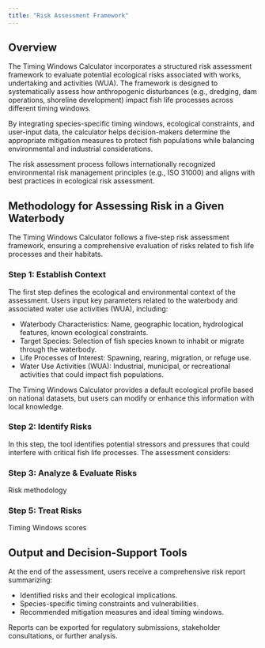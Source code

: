 ```yaml
---
title: "Risk Assessment Framework"
---
```


## Overview  

The Timing Windows Calculator incorporates a structured risk assessment framework to evaluate potential ecological risks associated with works, undertaking and activities (WUA). The framework is designed to systematically assess how anthropogenic disturbances (e.g., dredging, dam operations, shoreline development) impact fish life processes across different timing windows.  

By integrating species-specific timing windows, ecological constraints, and user-input data, the calculator helps decision-makers determine the appropriate mitigation measures to protect fish populations while balancing environmental and industrial considerations.  

The risk assessment process follows internationally recognized environmental risk management principles (e.g., ISO 31000) and aligns with best practices in ecological risk assessment.  

## Methodology for Assessing Risk in a Given Waterbody  

The Timing Windows Calculator follows a five-step risk assessment framework, ensuring a comprehensive evaluation of risks related to fish life processes and their habitats.  

### Step 1: Establish Context  

The first step defines the ecological and environmental context of the assessment. Users input key parameters related to the waterbody and associated water use activities (WUA), including:  

- Waterbody Characteristics: Name, geographic location, hydrological features, known ecological constraints.  
- Target Species: Selection of fish species known to inhabit or migrate through the waterbody.  
- Life Processes of Interest: Spawning, rearing, migration, or refuge use.  
- Water Use Activities (WUA): Industrial, municipal, or recreational activities that could impact fish populations.  

The Timing Windows Calculator provides a default ecological profile based on national datasets, but users can modify or enhance this information with local knowledge.  

### Step 2: Identify Risks 

In this step, the tool identifies potential stressors and pressures that could interfere with critical fish life processes. The assessment considers:  


### Step 3: Analyze & Evaluate Risks  

Risk methodology

### Step 5: Treat Risks 

Timing Windows scores

## Output and Decision-Support Tools  

At the end of the assessment, users receive a comprehensive risk report summarizing:  

- Identified risks and their ecological implications.  
- Species-specific timing constraints and vulnerabilities.  
- Recommended mitigation measures and ideal timing windows.  

Reports can be exported for regulatory submissions, stakeholder consultations, or further analysis.  

